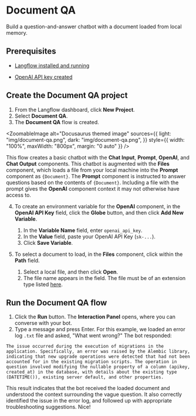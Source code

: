
# Document QA

Build a question-and-answer chatbot with a document loaded from local memory.

## Prerequisites

- [Langflow installed and running](../getting-started/install-langflow)

- [OpenAI API key created](https://platform.openai.com)

## Create the Document QA project

1. From the Langflow dashboard, click **New Project**.
2. Select **Document QA**.
3. The **Document QA** flow is created.

<ZoomableImage
  alt="Docusaurus themed image"
  sources={{
    light: "img/document-qa.png",
    dark: "img/document-qa.png",
  }}
  style={{ width: "100%", maxWidth: "800px", margin: "0 auto" }}
/>

This flow creates a basic chatbot with the **Chat Input**, **Prompt**, **OpenAI**, and **Chat Output** components.
This chatbot is augmented with the **Files** component, which loads a file from your local machine into the **Prompt** component as `{Document}`.
The **Prompt** component is instructed to answer questions based on the contents of `{Document}`.
Including a file with the prompt gives the **OpenAI** component context it may not otherwise have access to.

4. To create an environment variable for the **OpenAI** component, in the **OpenAI API Key** field, click the **Globe** button, and then click **Add New Variable**.

   1. In the **Variable Name** field, enter `openai_api_key`.
   2. In the **Value** field, paste your OpenAI API Key (`sk-...`).
   3. Click **Save Variable**.

5. To select a document to load, in the **Files** component, click within the **Path** field.
   1. Select a local file, and then click **Open**.
   2. The file name appears in the field.
      <Admonition type="tip">
        The file must be of an extension type listed
        [here](https://github.com/langflow-ai/langflow/blob/dev/src/backend/base/langflow/base/data/utils.py#L13).
      </Admonition>

## Run the Document QA flow

1. Click the **Run** button.
   The **Interaction Panel** opens, where you can converse with your bot.
2. Type a message and press Enter.
   For this example, we loaded an error log `.txt` file and asked, "What went wrong?"
   The bot responded:

```
The issue occurred during the execution of migrations in the application. Specifically, an error was raised by the Alembic library, indicating that new upgrade operations were detected that had not been accounted for in the existing migration scripts. The operation in question involved modifying the nullable property of a column (apikey, created_at) in the database, with details about the existing type (DATETIME()), existing server default, and other properties.
```

This result indicates that the bot received the loaded document and understood the context surrounding the vague question. It also correctly identified the issue in the error log, and followed up with appropriate troubleshooting suggestions. Nice!
